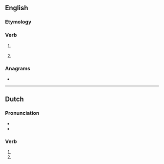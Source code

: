 ==English==

===Etymology===
{{suffix|trap|t|lang=en}}

===Verb===
{{head|en|verb form}}

# {{lb|en|archaic}} {{en-past of|trap}}
# {{lb|en|archaic}} {{alternative form of|trapped|lang=en}}

===Anagrams===
* {{anagrams|en|a=aprtt|PRATT|Pratt|pratt}}

----

==Dutch==

===Pronunciation===
* {{audio|Nl-trapt.ogg|Audio|lang=nl}}
* {{rhymes|ɑpt|lang=nl}}

===Verb===
{{nl-verb-form}}

# {{nl-verb form of|p=23|n=sg|t=pres|m=ind|trappen}}
# {{nl-verb form of|n=pl|m=imp|trappen}}